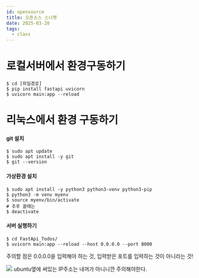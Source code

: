```yaml
---
id: opensource
title: 오픈소스 스니펫
date: 2025-03-20
tags:
  - class
---
```


# 로컬서버에서 환경구동하기

```shell
$ cd [파일경로]
$ pip install fastapi uvicorn
$ uvicorn main:app --reload
```

# 리눅스에서 환경 구동하기

#### git 설치

```shell
$ sudo apt update
$ sudo apt install -y git
$ git --version
```

#### 가상환경 설치

```shell
$ sudo apt install -y python3 python3-venv python3-pip
$ python3 -m venv myenv
$ source myenv/bin/activate
# 추후 끌때는
$ deactivate
```

#### 서버 실행하기

```shell
$ cd FastApi_Todos/
$ uvicorn main:app --reload --host 0.0.0.0 --port 8000
```

주의할 점은 0.0.0.0을 입력해야 하는 것, 입력받은 포트를 입력하는 것이 아니라는 것!

<img src="/png/opensource/250320-001615.png" width={600} height={200} />
ubuntu옆에 써있는 IP주소는 내꺼가 아니니깐 주의해야한다.
